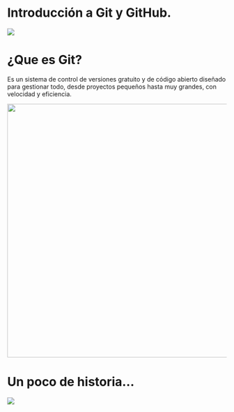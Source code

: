 # Introducción a Git y GitHub.

![](images/clipboard-803379517.png)

# ¿Que es Git?

Es un sistema de control de versiones gratuito y de código abierto diseñado para gestionar todo, desde proyectos pequeños hasta muy grandes, con velocidad y eficiencia.

![](images/clipboard-4156264243.png){width="582"}

# Un poco de historia...

![](images/clipboard-936771067.png)

# 
